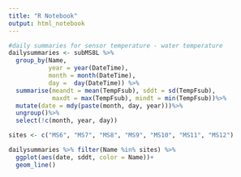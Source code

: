 ```yaml
---
title: "R Notebook"
output: html_notebook
---
```


```r
#daily summaries for sensor temperature - water temperature
dailysummaries <- subMS8L %>% 
  group_by(Name, 
           year = year(DateTime), 
           month = month(DateTime), 
           day =  day(DateTime)) %>%
  summarise(meandt = mean(TempFsub), sddt = sd(TempFsub),
            maxdt = max(TempFsub), mindt = min(TempFsub))%>%
  mutate(date = mdy(paste(month, day, year)))%>%
  ungroup()%>%
  select(!c(month, year, day))
```

```r
sites <- c("MS6", "MS7", "MS8", "MS9", "MS10", "MS11", "MS12")

dailysummaries %>% filter(Name %in% sites) %>%
  ggplot(aes(date, sddt, color = Name))+
  geom_line()
```


